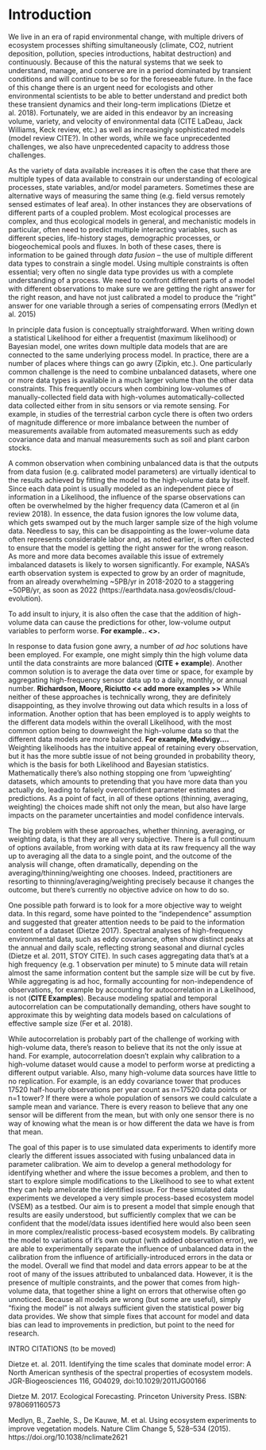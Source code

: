 # Introduction

We live in an era of rapid environmental change, with multiple drivers of ecosystem processes shifting simultaneously (climate, CO2, nutrient deposition, pollution, species introductions, habitat destruction) and continuously. Because of this the natural systems that we seek to understand, manage, and conserve are in a period dominated by transient conditions and will continue to be so for the foreseeable future. In the face of this change there is an urgent need for ecologists and other environmental scientists to be able to better understand and predict both these transient dynamics and their long-term implications (Dietze et al. 2018). Fortunately, we are aided in this endeavor by an increasing volume, variety, and velocity of environmental data (CITE LaDeau, Jack Williams, Keck review, etc.) as well as increasingly sophisticated models (model review CITE?). In other words, while we face unprecedented challenges, we also have unprecedented capacity to address those challenges.

As the variety of data available increases it is often the case that there are multiple types of data available to constrain our understanding of ecological processes, state variables, and/or model parameters.  Sometimes these are alternative ways of measuring the same thing (e.g. field versus remotely sensed estimates of leaf area). In other instances they are observations of different parts of a coupled problem. Most ecological processes are complex, and thus ecological models in general, and mechanistic models in particular, often need to predict multiple interacting variables, such as different species, life-history stages, demographic processes, or biogeochemical pools and fluxes. In both of these cases, there is information to be gained through _data fusion_ -- the use of multiple different data types to constrain a single model. Using multiple constraints is often essential; very often no single data type provides us with a complete understanding of a process.  We need to confront different parts of a model with different observations to make sure we are getting the right answer for the right reason, and have not just calibrated a model to produce the "right" answer for one variable through a series of compensating errors (Medlyn et al. 2015)

In principle data fusion is conceptually straightforward. When writing down a statistical Likelihood for either a frequentist (maximum likelihood) or Bayesian model, one writes down multiple data models that are are connected to the same underlying process model. In practice, there are a number of places where things can go awry (Zipkin, etc.). One particularly common challenge is the need to combine unbalanced datasets, where one or more data types is available in a much larger volume than the other data constraints. This frequently occurs when combining low-volumes of manually-collected field data with high-volumes automatically-collected data collected either from in situ sensors or via remote sensing. For example, in studies of the terrestrial carbon cycle there is often two orders of magnitude difference or more imbalance between the number of measurements available from automated measurements such as eddy covariance data and manual measurements such as soil and plant carbon stocks.

A common observation when combining unbalanced data is that the outputs from data fusion (e.g. calibrated model parameters) are virtually identical to the results achieved by fitting the model to the high-volume data by itself.
Since each data point is usually modeled as an independent piece of
information in a Likelihood, the influence of the sparse observations can often be overwhelmed by the higher frequency data (Cameron et al (in review 2018). 
In essence, the data fusion ignores the low volume data, which gets swamped out by the much larger sample size of the high volume data.
Needless to say, this can be disappointing as the lower-volume data often represents considerable labor and, as noted earlier, is often collected to ensure that the model is getting the right answer for the wrong reason. 
As more and more data becomes available this issue of extremely imbalanced datasets is likely to worsen significantly. For example, NASA's earth observation system is expected to grow by an order of magnitude, from an already overwhelming ~5PB/yr in 2018-2020 to a staggering ~50PB/yr, as soon as 2022 (https://earthdata.nasa.gov/eosdis/cloud-evolution).

To add insult to injury, it is also often the case that the addition of high-volume data can cause the predictions for other, low-volume output variables to perform worse. **For example.. <<add examples>>.**


In response to data fusion gone awry, a number of _ad hoc_ solutions have been employed. For example, one might simply thin the high volume data until the data constraints are more balanced (**CITE + example**). Another common solution is to average the data over time or space, for example by aggregating high-frequency sensor data up to a daily, monthly, or annual number.
**Richardson, Moore, Riciutto << add more examples >>**
While neither of these approaches is technically wrong, they are definitely disappointing, as they involve throwing out data which results in a loss of information. Another option that has been employed is to apply weights to the different data models within the overall Likelihood, with the most common option being to downweight the high-volume data so that the different data models are more balanced. **For example, Medvigy....** Weighting likelihoods has the intuitive appeal of retaining every observation, but it has the more subtle issue of not being grounded in probability theory, which is the basis for both Likelihood and Bayesian statistics. Mathematically there's also nothing stopping one from 'upweighting' datasets, which amounts to pretending that you have more data than you actually do, leading to falsely overconfident parameter estimates and predictions. As a point of fact, in all of these options (thinning, averaging, weighting) the choices made shift not only the mean, but also have large impacts on the parameter uncertainties and model confidence intervals.

The big problem with these approaches, whether thinning, averaging, or weighting data, is that they are all very subjective. There is a full continuum of options available, from working with data at its raw frequency all the way up to averaging all the data to a single point, and the outcome of the analysis will change, often dramatically, depending on the averaging/thinning/weighting one chooses. Indeed, practitioners are resorting to thinning/averaging/weighting precisely because it changes the outcome, but there's currently no objective advice on how to do so.

One possible path forward is to look for a more objective way to weight data.
In this regard, some have pointed to the "independence" assumption and suggested that greater attention needs to be paid to the information content of a dataset (Dietze 2017). Spectral analyses of high-frequency environmental data, such as eddy covariance, often show distinct peaks at the annual and daily scale, reflecting strong seasonal and diurnal cycles (Dietze et al. 2011, STOY CITE). In such cases aggregating data that's at a high frequency (e.g. 1 observation per minute) to 5 minute data will retain almost the same information content but the sample size will be cut by five. While aggregating is ad hoc, formally accounting for non-independence of observations, for example by accounting for autocorrelation in a Likelihood, is not (**CITE Examples**). Because modeling spatial and temporal autocorrelation can be computationally demanding, others have sought to approximate this by weighting data models based on calculations of effective sample size (Fer et al. 2018).

While autocorrelation is probably part of the challenge of working with high-volume data, there's reason to believe that its not the only issue at hand. For example, autocorrelation doesn't explain why calibration to a high-volume dataset would cause a model to perform worse at predicting a different output variable. Also, many high-volume data sources have little to no replication. For example, is an eddy covariance tower that produces 17520 half-hourly observations per year count as n=17520 data points or n=1 tower? If there were a whole population of sensors we could calculate a sample mean and variance. There is every reason to believe that any one sensor will be different from the mean, but with only one sensor there is no way of knowing what the mean is or how different the data we have is from that mean.

The goal of this paper is to use simulated data experiments to identify more clearly the different issues associated with fusing unbalanced data in parameter calibration. We aim to develop a general methodology for identifying whether and where the issue becomes a problem, and then to start to explore simple modifications to the Likelihood to see to what extent they can help ameliorate the identified issue. For these simulated data experiments we developed a very simple process-based ecosystem model (VSEM) as a testbed. Our aim is to present a model that simple enough that results are easily understood, but sufficiently complex that we can be confident that the model/data issues identified here would also been seen in more complex/realistic process-based ecosystem models. By calibrating the model to variations of it's own output (with added observation error), we are able to experimentally separate the influence of unbalanced data in the calibration from the influence of artificially-introduced errors in the data or the model. Overall we find that model and data errors appear to be at the root of many of the issues attributed to unbalanced data. However, it is the presence of multiple constraints, and the power that comes from high-volume data, that together shine a light on errors that otherwise often go unnoticed. Because all models are wrong (but some are useful), simply "fixing the model" is not always sufficient given the statistical power big data provides. We show that simple fixes that account for model and data bias can lead to improvements in prediction, but point to the need for research.

INTRO CITATIONS (to be moved)

Dietze et. al. 2011. Identifying the time scales that dominate model error: A North American synthesis of the spectral properties of ecosystem models. JGR-Biogeosciences 116, G04029, doi:10.1029/2011JG00166

Dietze M. 2017. Ecological Forecasting. Princeton University Press. ISBN: 9780691160573

Medlyn, B., Zaehle, S., De Kauwe, M. et al. Using ecosystem experiments to improve vegetation models. Nature Clim Change 5, 528–534 (2015). https://doi.org/10.1038/nclimate2621
